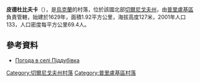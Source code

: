 {{coord|50|34|10|N|31|57|10|E|scale:100000|display=title}}

'''皮德杜比夫卡'''（{{lang-uk|Піддубівка}}），是[[烏克蘭|烏克蘭]]的村落，位於該國北部[[切爾尼戈夫州|切爾尼戈夫州]]，由[[普里盧基區|普里盧基區]]負責管轄，始建於1629年，面積1.92平方公里，海拔高度127米，2001年人口133，人口密度每平方公里69.4人。

==參考資料==
* [http://weather.in.ua/ua/chernigovskaja/20558 Погода в селі Піддубівка] {{Wayback|url=http://weather.in.ua/ua/chernigovskaja/20558 |date=20160305093221 }}

[[Category:切爾尼戈夫州村落|Category:切爾尼戈夫州村落]]
[[Category:普里盧基區村落|Category:普里盧基區村落]]


{{Chernihiv-geo-stub}}